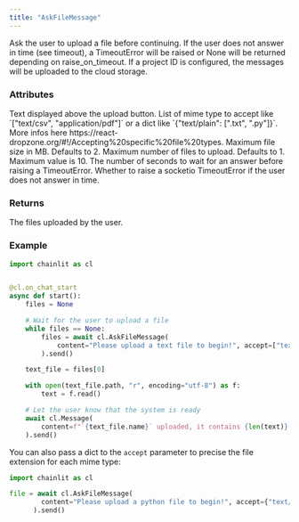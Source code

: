 ```yaml
---
title: "AskFileMessage"
---
```


Ask the user to upload a file before continuing.
If the user does not answer in time (see timeout), a TimeoutError will be raised or None will be returned depending on raise_on_timeout.
If a project ID is configured, the messages will be uploaded to the cloud storage.

### Attributes

<ParamField path="content" type="str">
  Text displayed above the upload button.
</ParamField>
<ParamField path="accept" type="Union[List[str], Dict[str, List[str]]]">
  List of mime type to accept like `["text/csv", "application/pdf"]` or a dict like `{"text/plain": [".txt", ".py"]}`.
  More infos here https://react-dropzone.org/#!/Accepting%20specific%20file%20types.
</ParamField>
<ParamField path="max_size_mb" type="int" optional>
  Maximum file size in MB. Defaults to 2.
</ParamField>
<ParamField path="max_files" type="int" optional>
  Maximum number of files to upload. Defaults to 1. Maximum value is 10.
</ParamField>
<ParamField path="timeout" type="int" optional>
  The number of seconds to wait for an answer before raising a TimeoutError.
</ParamField>
<ParamField path="raise_on_timeout" type="bool" optional>
  Whether to raise a socketio TimeoutError if the user does not answer in time.
</ParamField>

### Returns

<ResponseField name="response" type="List[AskFileResponse]" required>
  The files uploaded by the user.
</ResponseField>

### Example

```python Ask for a text file
import chainlit as cl


@cl.on_chat_start
async def start():
    files = None

    # Wait for the user to upload a file
    while files == None:
        files = await cl.AskFileMessage(
            content="Please upload a text file to begin!", accept=["text/plain"]
        ).send()

    text_file = files[0]

    with open(text_file.path, "r", encoding="utf-8") as f:
        text = f.read()

    # Let the user know that the system is ready
    await cl.Message(
        content=f"`{text_file.name}` uploaded, it contains {len(text)} characters!"
    ).send()

```

You can also pass a dict to the `accept` parameter to precise the file extension for each mime type:

```python Ask for a python file
import chainlit as cl

file = await cl.AskFileMessage(
        content="Please upload a python file to begin!", accept={"text/plain": [".py"]}
      ).send()
```
